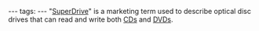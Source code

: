 ---
tags:
---
"[[SuperDrive]]" is a marketing term used to describe optical disc drives that can read and write both [[CDs]] and [[DVDs]].
